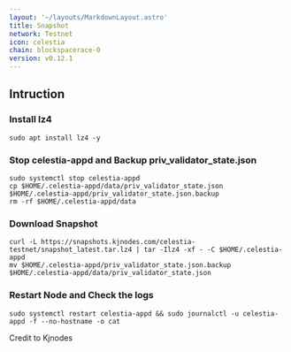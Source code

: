 ```yaml
---
layout: '~/layouts/MarkdownLayout.astro'
title: Snapshot
network: Testnet
icon: celestia
chain: blockspacerace-0
version: v0.12.1
---
```

## Intruction


### Install lz4
```
sudo apt install lz4 -y
```

### Stop celestia-appd and Backup priv_validator_state.json
```
sudo systemctl stop celestia-appd
cp $HOME/.celestia-appd/data/priv_validator_state.json $HOME/.celestia-appd/priv_validator_state.json.backup
rm -rf $HOME/.celestia-appd/data
```

### Download Snapshot
```
curl -L https://snapshots.kjnodes.com/celestia-testnet/snapshot_latest.tar.lz4 | tar -Ilz4 -xf - -C $HOME/.celestia-appd
mv $HOME/.celestia-appd/priv_validator_state.json.backup $HOME/.celestia-appd/data/priv_validator_state.json
```

### Restart Node and Check the logs

```
sudo systemctl restart celestia-appd && sudo journalctl -u celestia-appd -f --no-hostname -o cat
```
Credit to Kjnodes